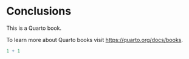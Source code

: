 # Conclusions

This is a Quarto book.

To learn more about Quarto books visit <https://quarto.org/docs/books>.

```r
1 + 1
```
